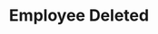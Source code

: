 ---
title: 'Employee Deleted'
description: 'This event is triggered whenever an employee is deleted from a company.'
---